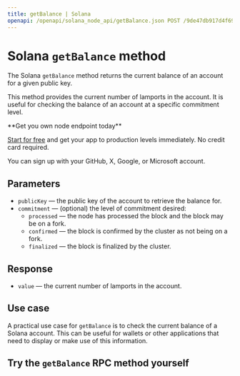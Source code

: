 ---
title: getBalance | Solana
openapi: /openapi/solana_node_api/getBalance.json POST /9de47db917d4f69168e3fed02217d15b
---

# Solana `getBalance` method

The Solana `getBalance` method returns the current balance of an account for a given public key.

This method provides the current number of lamports in the account. It is useful for checking the balance of an account at a specific commitment level.

<Check>
**Get you own node endpoint today**

[Start for free](https://console.chainstack.com/) and get your app to production levels immediately. No credit card required.

You can sign up with your GitHub, X, Google, or Microsoft account.
</Check>


## Parameters

* `publicKey` — the public key of the account to retrieve the balance for.
* `commitment` — (optional) the level of commitment desired:
  + `processed` — the node has processed the block and the block may be on a fork.
  + `confirmed` — the block is confirmed by the cluster as not being on a fork.
  + `finalized` — the block is finalized by the cluster.

## Response

* `value` — the current number of lamports in the account.

## Use case

A practical use case for `getBalance` is to check the current balance of a Solana account. This can be useful for wallets or other applications that need to display or make use of this information.

## Try the `getBalance` RPC method yourself